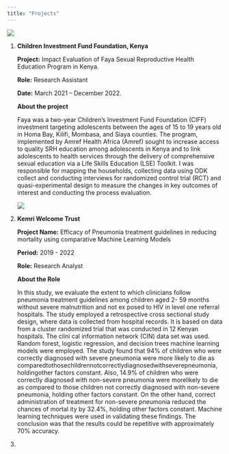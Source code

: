 ```yaml
---
title: "Projects"
---
```


![](images/CIFF_logo.PNG)

1.  **Children Investment Fund Foundation, Kenya**

    **Project:** Impact Evaluation of Faya Sexual Reproductive Health Education Program in Kenya.

    **Role:** Research Assistant

    **Date:** March 2021 – December 2022.

    **About the project**

    Faya was a two-year Children’s Investment Fund Foundation (CIFF) investment targeting adolescents between the ages of 15 to 19 years old in Homa Bay, Kilifi, Mombasa, and Siaya counties. The program, implemented by Amref Health Africa (Amref) sought to increase access to quality SRH education among adolescents in Kenya and to link adolescents to health services through the delivery of comprehensive sexual education via a Life Skills Education (LSE) Toolkit. I was responsible for mapping the households, collecting data using ODK collect and conducting interviews for randomized control trial (RCT) and quasi-experimental design to measure the changes in key outcomes of interest and conducting the process evaluation.

    ![](images/clipboard-3626455683.png)

2.  **Kemri Welcome Trust**

    **Project Name:** Efficacy of Pneumonia treatment guidelines in reducing mortality using comparative Machine Learning Models

    **Period:** 2019 - 2022

    **Role:** Research Analyst

    **About the Role**

    In this study, we evaluate the extent to which clinicians follow pneumonia treatment guidelines among children aged 2- 59 months without severe malnutrition and not ex posed to HIV in level one referral hospitals. The study employed a retrospective cross sectional study design, where data is collected from hospital records. It is based on data from a cluster randomized trial that was conducted in 12 Kenyan hospitals. The clini cal information network (CIN) data set was used. Random forest, logistic regression, and decision trees machine learning models were employed. The study found that 94% of children who were correctly diagnosed with severe pneumonia were more likely to die as comparedtothosechildrennotcorrectlydiagnosedwithseverepneumonia, holdingother factors constant. Also, 14.9% of children who were correctly diagnosed with non-severe pneumonia were morelikely to die as compared to those children not correctly diagnosed with non-severe pneumonia, holding other factors constant. On the other hand, correct administration of treatment for non-severe pneumonia reduced the chances of mortal ity by 32.4%, holding other factors constant. Machine learning techniques were used in validating these findings. The conclusion was that the results could be repetitive with approximately 70% accuracy.

3.  

<!-- Calendly badge widget begin -->

<link href="https://assets.calendly.com/assets/external/widget.css" rel="stylesheet">

```{=html}
<script src="https://assets.calendly.com/assets/external/widget.js" type="text/javascript" async></script>
```
```{=html}
<script type="text/javascript">window.onload = function() { Calendly.initBadgeWidget({ url: 'https://calendly.com/wavedata', text: 'Schedule time with me', color: '#0069ff', textColor: '#ffffff', branding: true }); }</script>
```
<!-- Calendly badge widget end -->
